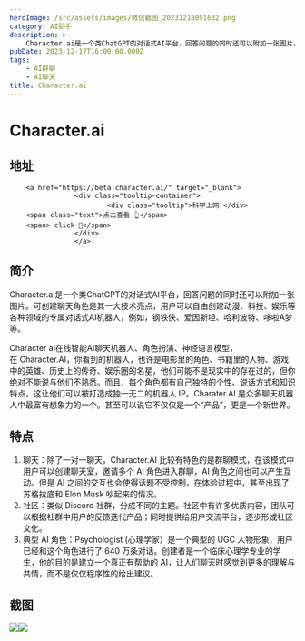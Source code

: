 ```yaml
---
heroImage: /src/assets/images/微信截图_20231218091632.png
category: AI助手
description: >-
    Character.ai是一个类ChatGPT的对话式AI平台，回答问题的同时还可以附加一张图片。可创建聊天角色是其一大技术亮点，用户可以自由创建动漫、科技、娱乐等各种领域的专属对话式AI机器人，例如，钢铁侠、爱因斯坦、哈利波特、哆啦A梦等。
pubDate: 2023-12-17T16:00:00.000Z
tags:
    - AI群聊
    - AI聊天
title: Character.ai
---
```


# Character.ai

## 地址

        <a href="https://beta.character.ai/" target="_blank">
                    <div class="tooltip-container">
                            <div class="tooltip">科学上网 </div>
        <span class="text">点击查看 👆</span>
        <span> click 👋</span>
                    </div>
                    </a>
## 简介

Character.ai是一个类ChatGPT的对话式AI平台，回答问题的同时还可以附加一张图片。可创建聊天角色是其一大技术亮点，用户可以自由创建动漫、科技、娱乐等各种领域的专属对话式AI机器人，例如，钢铁侠、爱因斯坦、哈利波特、哆啦A梦等。

Character ai在线智能AI聊天机器人、角色扮演、神经语言模型，在 Character.AI，你看到的机器人，也许是电影里的角色、书籍里的人物、游戏中的英雄、历史上的传奇、娱乐圈的名星，他们可能不是现实中的存在过的，但你绝对不能说与他们不熟悉。而且，每个角色都有自己独特的个性、说话方式和知识特点，这让他们可以被打造成独一无二的机器人 IP。Charater.AI 是众多聊天机器人中最富有想象力的一个。甚至可以说它不仅仅是一个“产品”，更是一个新世界。

## 特点

1. 聊天：除了一对一聊天，Character.AI 比较有特色的是群聊模式，在该模式中用户可以创建聊天室，邀请多个 AI 角色进入群聊，AI 角色之间也可以产生互动。但是 AI 之间的交互也会使得话题不受控制，在体验过程中，甚至出现了苏格拉底和 Elon Musk 吵起来的情况。
2. 社区：类似 Discord 社群，分成不同的主题。社区中有许多优质内容，团队可以根据社群中用户的反馈迭代产品；同时提供给用户交流平台，逐步形成社区文化。
3. 典型 AI 角色：Psychologist (心理学家）是一个典型的 UGC 人物形象，用户已经和这个角色进行了 640 万条对话。创建者是一个临床心理学专业的学生，他的目的是建立一个真正有帮助的 AI，让人们聊天时感觉到更多的理解与共情，而不是仅仅程序性的给出建议。

## 截图

![](/src/assets/images/微信截图_20231218091632.png)![](/src/assets/images/微信截图_20231218091707.png)
